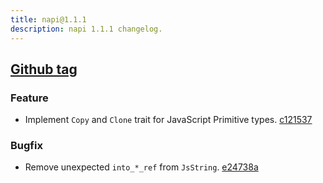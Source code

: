 ```yaml
---
title: napi@1.1.1
description: napi 1.1.1 changelog.
---
```


## [Github tag](https://github.com/napi-rs/napi-rs/releases/tag/napi%401.1.1)

### Feature

- Implement `Copy` and `Clone` trait for JavaScript Primitive types. [c121537](https://github.com/napi-rs/napi-rs/commit/c1215379f2deda197c23879d0b40ea177955017c)

### Bugfix

- Remove unexpected `into_*_ref` from `JsString`. [e24738a](https://github.com/napi-rs/napi-rs/commit/e24738a4d86ebe8c6778ce1ddb1bb29c95b91132)
